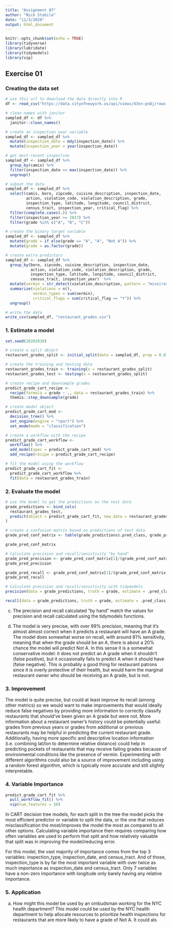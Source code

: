 ```yaml
---
title: "Assignment 07"
author: "Nick Stabile"
date: "11/3/2020"
output: html_document
---
```


```r
knitr::opts_chunk$set(echo = TRUE)
library(tidyverse)
library(lubridate)
library(tidymodels)
library(vip)
```

## Exercise 01

### Creating the data set

```r

# use this url to download the data directly into R
df <- read_csv("https://data.cityofnewyork.us/api/views/43nn-pn8j/rows.csv")

# clean names with janitor
sampled_df <- df %>% 
  janitor::clean_names() 

# create an inspection year variable
sampled_df <- sampled_df %>%
  mutate(inspection_date = mdy(inspection_date)) %>%
  mutate(inspection_year = year(inspection_date))

# get most-recent inspection
sampled_df <- sampled_df %>%
  group_by(camis) %>%
  filter(inspection_date == max(inspection_date)) %>%
  ungroup()

# subset the data
sampled_df <- sampled_df %>%
  select(camis, boro, zipcode, cuisine_description, inspection_date,
         action, violation_code, violation_description, grade,
         inspection_type, latitude, longitude, council_district,
         census_tract, inspection_year, critical_flag) %>%
  filter(complete.cases(.)) %>%
  filter(inspection_year >= 2017) %>%
  filter(grade %in% c("A", "B", "C")) 

# create the binary target variable
sampled_df <- sampled_df %>%
  mutate(grade = if_else(grade == "A", "A", "Not A")) %>%
  mutate(grade = as.factor(grade))

# create extra predictors
sampled_df <- sampled_df %>%
  group_by(boro, zipcode, cuisine_description, inspection_date,
           action, violation_code, violation_description, grade,
           inspection_type, latitude, longitude, council_district,
           census_tract, inspection_year)  %>%
  mutate(vermin = str_detect(violation_description, pattern = "mice|rats|vermin|roaches")) %>%
  summarize(violations = n(),
            vermin_types = sum(vermin),
            critical_flags = sum(critical_flag == "Y")) %>%
  ungroup()

# write the data
write_csv(sampled_df, "restaurant_grades.csv")


```

### 1. Estimate a model

```r
set.seed(20201020)

# create a split object
restaurant_grades_split <- initial_split(data = sampled_df, prop = 0.8)

# create the training and testing data
restaurant_grades_train <- training(x = restaurant_grades_split)
restaurant_grades_test <- testing(x = restaurant_grades_split)

# create recipe and downsample grades
predict_grade_cart_recipe <-
  recipe(formula = grade ~ ., data = restaurant_grades_train) %>%
  themis::step_downsample(grade)

# create model object
predict_grade_cart_mod <-
  decision_tree() %>%
  set_engine(engine = "rpart") %>%
  set_mode(mode = "classification")

# create a workflow with the recipe
predict_grade_cart_workflow <-
  workflow() %>%
  add_model(spec = predict_grade_cart_mod) %>%
  add_recipe(recipe = predict_grade_cart_recipe)

# fit the model using the workflow
predict_grade_cart_fit <- 
  predict_grade_cart_workflow %>% 
  fit(data = restaurant_grades_train)

```

### 2. Evaluate the model

```r

# use the model to get the predictions on the test data
grade_predictions <- bind_cols(
  restaurant_grades_test,
  predict(object = predict_grade_cart_fit, new_data = restaurant_grades_test)
)

# create a confusion matrix based on predictions of test data
grade_pred_conf_matrix <- table(grade_predictions$.pred_class, grade_predictions$grade)

grade_pred_conf_matrix

# Calculate precision and recall/sensitivity "by hand"
grade_pred_precision <- grade_pred_conf_matrix[1]/(grade_pred_conf_matrix[1] + grade_pred_conf_matrix[3])
grade_pred_precision

grade_pred_recall <- grade_pred_conf_matrix[1]/(grade_pred_conf_matrix[1] + grade_pred_conf_matrix[2])
grade_pred_recall

# Calculate precision and recall/sensitivity with tidymodels
precision(data = grade_predictions, truth = grade, estimate = .pred_class)

recall(data = grade_predictions, truth = grade, estimate = .pred_class)

```
c. The precision and recall calculated "by hand" match the values for precision and recall calculated using the tidymodels functions.

d. The model is very precise, with over 99% precision, meaning that it's almost almost correct when it predicts a restaurant will have an A grade. The model does somewhat worse on recall, with around 81% sensitivity, meaning that when the grade should be an A, there is about a 20% chance the model will predict Not A. In this sense it is a somewhat conservative model: it does not predict an A grade when it shouldn't (false positive), but it occasionally fails to predict A when it should have (false negative). This is probably a good thing for restaurant patrons since it is overly protective of their health, but would harm the marginal restaurant owner who should be receiving an A grade, but is not.

### 3. Improvement

The model is quite precise, but could at least improve its recall (among other metrics) so we would want to make improvements that would ideally reduce false negatives by providing more information to correctly classify restaurants that should've been given an A grade but were not. More information about a restaurant owner's history could be potentially useful: grades from previous years or grades from additional or previous restaurants may be helpful in predicting the current restaurant grade. Additionally, having more specific and descriptive location information (i.e. combining lat/lon to determine relative distance) could help in predicting pockets of restaurants that may receive failing grades because of environmental conditions like the presence of vermin. Experimenting with different algorithms could also be a source of improvement including using a random forest algorithm, which is typically more accurate and still slightly interpretable.

### 4. Variable Importance

```r
predict_grade_cart_fit %>% 
  pull_workflow_fit() %>%
  vip(num_features = 10)
```

In CART decision tree models, for each split in the tree the model picks the most efficient predictor or variable to split the data, or the one that reduces misclassification the most/improves the model the most as compared to all other options. Calculating variable importance then requires comparing how often variables are used to perform that split and how relatively valuable that split was in improving the model/reducing error.

For this model, the vast majority of importance comes from the top 3 variables: inspection_type, inspection_date, and census_tract. And of those, inspection_type is by far the most important variable with over twice as much importance as inspection_date and census_tract. Only 7 variables have a non-zero importance with longitude only barely having any relative importance. 

### 5. Application

a. How might this model be used by an ombudsman working for the NYC health department?
This model could be used by the NYC health department to help allocate resources to prioritize health inspections for restaurants that are more likely to have a grade of Not A. It could als 
